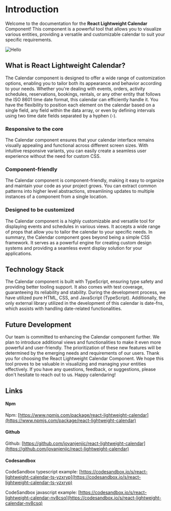# Introduction
 
Welcome to the documentation for the **React Lightweight Calendar** Component! This component is a powerful tool that allows you to visualize various entities, providing a versatile and customizable calendar to suit your specific requirements.

![Hello](../assets/images/gif.gif)

## What is React Lightweight Calendar?

The Calendar component is designed to offer a wide range of customization options, enabling you to tailor both its appearance and behavior according to your needs.
Whether you're dealing with events, orders, activity schedules, reservations, bookings, rentals, or any other entity that follows the ISO 8601 time date format, this calendar can efficiently handle it. You have the flexibility to position each element on the calendar based on
a single field, any field within the data array, or even by defining intervals using two time date fields separated by a hyphen (-).

### Responsive to the core
The Calendar component ensures that your calendar interface remains visually appealing and functional across different screen sizes. With intuitive responsive variants, you can easily create a seamless user experience without the need for custom CSS.

### Component-friendly
The Calendar component is component-friendly, making it easy to organize and maintain your code as your project grows. You can extract common patterns into higher level abstractions, streamlining updates to multiple instances of a component from a single location.

### Designed to be customized
The Calendar component is a highly customizable and versatile tool for displaying events and schedules in various views. It accepts a wide range of props that allow you to tailor the calendar to your specific needs.
In summary, the Calendar component goes beyond being a simple CSS framework. It serves as a powerful engine for creating custom design systems and providing a seamless event display solution for your applications.

## Technology Stack

The Calendar component is built with TypeScript, ensuring type safety and providing better tooling support. It also comes with test coverage, guaranteeing its reliability and stability. During the development process, we have utilized pure HTML, CSS, and JavaScript (TypeScript).
Additionally, the only external library utilized in the development of this calendar is date-fns, which assists with handling date-related functionalities.

## Future Development

Our team is committed to enhancing the Calendar component further. We plan to introduce additional views and functionalities to make it even more powerful and user-friendly.
The prioritization of these new features will be determined by the emerging needs and requirements of our users.
Thank you for choosing the React Lightweight Calendar Component. We hope this tool proves to be valuable in visualizing and managing your entities effectively. If you have any questions, feedback, or suggestions, please don't hesitate to reach out to us.
Happy calendaring!

## Links

#### Npm

Npm: [https://www.npmjs.com/package/react-lightweight-calendar](https://www.npmjs.com/package/react-lightweight-calendar)

#### Github

Github: [https://github.com/jovanjenjic/react-lightweight-calendar](https://github.com/jovanjenjic/react-lightweight-calendar)

#### Codesandbox

CodeSandbox typescript example: [https://codesandbox.io/s/react-lightweight-calendar-ts-yzxryp](https://codesandbox.io/s/react-lightweight-calendar-ts-yzxryp)

CodeSandbox javascript example: [https://codesandbox.io/s/react-lightweight-calendar-nv8csq](https://codesandbox.io/s/react-lightweight-calendar-nv8csq)

